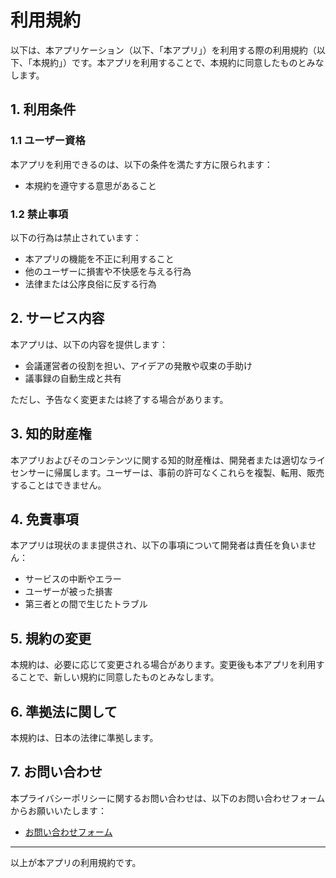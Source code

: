 # 利用規約

以下は、本アプリケーション（以下、「本アプリ」）を利用する際の利用規約（以下、「本規約」）です。本アプリを利用することで、本規約に同意したものとみなします。

## 1. 利用条件

### 1.1 ユーザー資格
本アプリを利用できるのは、以下の条件を満たす方に限られます：
- 本規約を遵守する意思があること

### 1.2 禁止事項
以下の行為は禁止されています：
- 本アプリの機能を不正に利用すること
- 他のユーザーに損害や不快感を与える行為
- 法律または公序良俗に反する行為

## 2. サービス内容

本アプリは、以下の内容を提供します：
- 会議運営者の役割を担い、アイデアの発散や収束の手助け
- 議事録の自動生成と共有

ただし、予告なく変更または終了する場合があります。

## 3. 知的財産権

本アプリおよびそのコンテンツに関する知的財産権は、開発者または適切なライセンサーに帰属します。ユーザーは、事前の許可なくこれらを複製、転用、販売することはできません。

## 4. 免責事項

本アプリは現状のまま提供され、以下の事項について開発者は責任を負いません：
- サービスの中断やエラー
- ユーザーが被った損害
- 第三者との間で生じたトラブル

## 5. 規約の変更

本規約は、必要に応じて変更される場合があります。変更後も本アプリを利用することで、新しい規約に同意したものとみなします。

## 6. 準拠法に関して

本規約は、日本の法律に準拠します。

## 7. お問い合わせ

本プライバシーポリシーに関するお問い合わせは、以下のお問い合わせフォームからお願いいたします：
- [お問い合わせフォーム](https://placid-swoop-c03.notion.site/16cc5dbe3ed38030b30fd0485b065997)

---

以上が本アプリの利用規約です。
